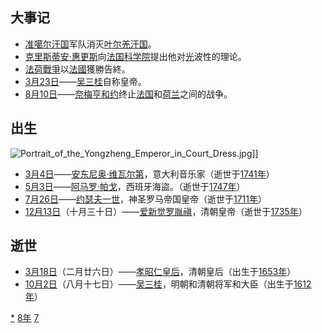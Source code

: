 {{yearTOC|1678|清'''[[康熙_(年号)|康熙]]十七年'''；郑经'''[[永曆_(南明)|永曆]]三十二年'''；楊起隆'''[[廣德_(楊起隆)|廣德]]六年'''；吴三桂'''周五年'''，'''[[昭武|昭武]]元年'''；越南'''[[永治_(越南)|永治]]三年'''；日本'''[[延寶|延寶]]六年'''}}

== 大事记 ==
* [[准噶尔汗国|准噶尔汗国]]军队消灭[[叶尔羌汗国|叶尔羌汗国]]。
* [[克里斯蒂安·惠更斯|克里斯蒂安·惠更斯]]向[[法国科学院|法国科学院]]提出他对[[光|光]]波性的理论。
* [[法荷戰爭|法荷戰爭]]以[[法國|法國]]獲勝告終。
* [[3月23日|3月23日]]——[[吴三桂|吴三桂]]自称皇帝。
* [[8月10日|8月10日]]——[[尼美根條約|奈梅亨和约]]终止[[法国|法国]]和[[荷兰|荷兰]]之间的战争。

== 出生 ==
[[File:Portrait_of_the_Yongzheng_Emperor_in_Court_Dress.jpg|center]]]]
* [[3月4日|3月4日]]——[[安东尼奥·维瓦尔第|安东尼奥·维瓦尔第]]，意大利音乐家（逝世于[[1741年|1741年]]）
* [[5月3日|5月3日]]——[[阿马罗·帕戈|阿马罗·帕戈]]，西班牙海盜。（逝世于[[1747年|1747年]]）
* [[7月26日|7月26日]]——[[约瑟夫一世_(神圣罗马帝国)|约瑟夫一世]]，神圣罗马帝国皇帝（逝世于[[1711年|1711年]]）
* [[12月13日|12月13日]]（十月三十日）——[[雍正帝|爱新觉罗胤禛]]，清朝皇帝（逝世于[[1735年|1735年]]）

== 逝世 ==
{{Wikisource year mention}}
* [[3月18日|3月18日]]（二月廿六日）——[[孝昭仁皇后|孝昭仁皇后]]，清朝皇后（出生于[[1653年|1653年]]）
* [[10月2日|10月2日]]（八月十七日）——[[吴三桂|吴三桂]]，明朝和清朝将军和大臣（出生于[[1612年|1612年]]）

[[Category:1678年|*]]
[[Category:1670年代|8年]]
[[Category:17世纪各年|7]]